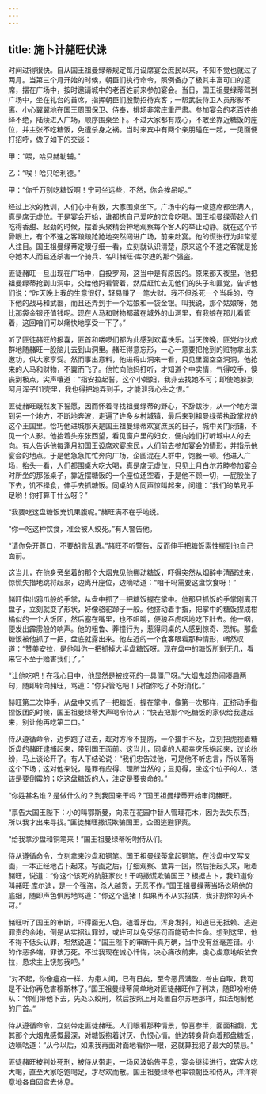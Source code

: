 ```yaml
---
---
---
```

title: 施卜计赭旺伏诛
---




时间过得很快。自从国王祖曼绿蒂规定每月设席宴会庶民以来，不知不觉也就过了两月。当第三个月开始的时候，朝臣们执行命令，照例备办了极其丰富可口的筵席，摆在广场中，按时邀请城中的老百姓前来参加宴会。当日，国王祖曼绿蒂驾到广场中，坐在礼台的首席，指挥朝臣们殷勤招待宾客；一帮武装侍卫人员形影不离、小心翼翼地在国王周围保卫、侍奉，排场非常庄重严肃。参加宴会的老百姓络绎不绝，陆续进入广场，顺序围桌坐下。不过大家都有戒心，不敢坐靠近糖饭的座位，并主张不吃糖饭，免遭杀身之祸。当时来宾中有两个亲朋碰在一起，一见面便打招呼，做了如下的交谈：

甲：“喂，哈只赫勒辅。”

乙：“唉！哈只哈利德。”

甲：“你千万别吃糖饭啊！宁可坐远些，不然，你会挨吊呢。”

经过上次的教训，人们心中有数，大家围桌坐下。广场中的每一桌筵席都坐满人，真是席无虚位。于是宴会开始，谁都拣自己爱吃的饮食吃喝。国王祖曼绿蒂趁人们吃得香甜、起劲的时候，摆着头聚精会神地观察每个客人的举止动静。就在这个节骨眼上，有个不速之客踉踉跄跄地突然闯进广场，前来赴宴。他的慌张行为非常惹人注目。国王祖曼绿蒂定眼仔细一看，立刻就认识清楚，原来这个不速之客就是抢夺她本人而且还杀害一个骑兵、名叫赭旺·库尔迪的那个强盗。

匪徒赭旺一旦出现在广场中，自投罗网，这当中是有原因的。原来那天夜里，他把祖曼绿蒂抢到山洞中，交给他妈看管着，然后赶忙去见他们的头子和匪党，告诉他们说：“昨天晚上我的生意很好，轻易赚了一笔大财。我不但杀死一个当兵的，夺下他的战马和武器，而且还弄到手一个姑娘和一袋金银。叫我说，那个姑娘呀，她比那袋金银还值钱呢。现在人马和财物都藏在城外的山洞里，有我娘在那儿看管着，这回咱们可以痛快地享受一下了。”

听了匪徒赭旺的报喜，匪首和喽啰们都为此感到欢喜快乐。当天傍晚，匪党约伙成群地随赭旺一股脑儿去到山洞里。赭旺得意忘形，一心一意要把抢到的赃物拿出来邀功，供大家享受。然而事出意料，他进得山洞来一看，只见里面空空洞洞，他抢来的人马和财物，不翼而飞了。他忙向他妈打听，才知道个中实情，气得咬手，懊丧到极点，尖声嚷道：“指安拉起誓，这个小娼妇，我非去找她不可；即使她躲到阿月浑子[1]壳里，我也得把她弄到手，才能泄我心头之恨。”

匪徒赭旺既然发下誓愿，因而怀着寻找祖曼绿蒂的野心，不辞跋涉，从一个地方溜到另一个地方，不断地奔波，走遍了许多乡村城镇，最后来到祖曼绿蒂执政掌权的这个王国里。恰巧他进城那天是国王祖曼绿蒂欢宴庶民的日子，城中关门闭铺，不见一个人影。他抬着头东张西望，看见窗户里的妇女，便向她们打听城中人的去向。有人告诉他每逢月初国王设席欢宴庶民，人们前去参加宴会的情形，并指示他宴会的地点。于是他急急忙忙奔向广场，企图混在人群中，饱餐一顿。他进入广场，抬头一看，人们都围桌大吃大喝，真是席无虚位，只见上月白尔苏睦参加宴会时所坐的那张桌子，靠近摆糖饭的一个座位还空着，于是他不顾一切，一屁股坐了下去，饥不择食，伸手去抓糖饭。同桌的人同声惊叫起来，问道：“我们的弟兄手足哟！你打算干什么呀？”

“我要吃这盘糖饭充饥果腹呢。”赭旺满不在乎地说。

“你一吃这种饮食，准会被人绞死。”有人警告他。

“请你免开尊口，不要胡言乱语。”赭旺不听警告，反而伸手把糖饭索性挪到他自己面前。

这当儿，在他身旁坐着的那个大烟鬼见他挪动糖饭，吓得突然从烟醉中清醒过来，惊慌失措地跳将起来，边离开座位，边嘀咕道：“咱干吗需要这盘饮食呀！”

赭旺伸出鸦爪般的手掌，从盘中抓了一把糖饭握在掌中。他那只抓饭的手掌刚离开盘子，立刻就变了形状，好像骆驼蹄子一般。他挤动着手指，把掌中的糖饭捏成柑橘似的一个大饭团，然后塞在嘴里，也不咀嚼，便狼吞虎咽地吃下肚去。他一咽，便发出霹雳般的响声。他的粗鲁、莽撞行为，惹得同桌的人感到惊奇、恐怖。那盘糖饭被他抓了一把，盘底就露出来。他左近的一个食客眼看那种情形，喟然叹道：“赞美安拉，是他叫你一把抓掉大半盘糖饭呀。现在盘中的糖饭所剩无几，看来它不至于贻害我们了。”

“让他吃吧！在我心目中，他显然是被绞死的一具僵尸呀。”大烟鬼趁热闹凑趣两句，随即转向赭旺，骂道：“你只管吃吧！只怕你吃了不好消化。”

赫旺第二次伸手，从盘中又抓了一把糖饭，握在掌中，像第一次那样，正挤动手指捏饭团的时候，国王祖曼绿蒂大声喝令侍从：“快去把那个吃糖饭的家伙给我逮起来，别让他再吃第二口。”

侍从遵循命令，迈步跑了过去，趁对方冷不提防，一个措手不及，立刻把虎视着糖饭盘的赭旺逮捕起来，带到国王面前。这当儿，同桌的人都幸灾乐祸起来，议论纷纷，马上谈论开了。有人下结论说：“我们忠告过他，可是他不听忠言，所以落得这个下场；这对他来说，是罪有应得、理所当然的；显见得，坐这个位子的人，活该是要倒霉的；吃这盘糖饭的人，注定是要丧命的。”

“你姓甚名谁？是做什么的？到我国来干吗？”国王祖曼绿蒂开始审问赭旺。

“禀告大国王陛下：小的叫鄂斯曼，向来在花园中替人管理花木，因为丢失东西，所以我才出来寻找。”匪徒赭旺撒谎欺骗国王，企图逃避罪责。

“给我拿沙盘和铜笔来！”国王祖曼绿蒂吩咐侍从们。

侍从遵循命令，立刻拿来沙盘和铜笔。国王祖曼绿蒂拿起铜笔，在沙盘中又写又画，一本正经地占卜起来。写画之后，仔细观察、盘算一回，然后抬起头来，瞅着赭旺，说道：“你这个该死的肮脏家伙！干吗撒谎欺骗国王？根据占卜，我知道你叫赭旺·库尔迪，是一个强盗，杀人越货，无恶不作。”国王祖曼绿蒂当场说明他的底细，随即声色俱厉地骂道：“你这个瘟猪！如果再不从实招供，我非割你的头不可。”

赭旺听了国王的审断，吓得面无人色，磕着牙齿，浑身发抖，知道已无抵赖、逃避罪责的余地，倒是从实招认罪过，或许可以免受惩罚而能苟全性命。想到这里，他不得不低头认罪，坦然说道：“国王陛下的审断千真万确，当中没有丝毫差错。小的作恶多端，罪该万死。不过我现在诚心忏悔，决心痛改前非，虔心虔意地皈依安拉，恳求主上饶恕我吧。”

“对不起，你像瘟疫一样，为患人间，已有日矣，至今恶贯满盈，咎由自取，我可是不让你再危害穆斯林了。”国王祖曼绿蒂简单地对匪徒赭旺作了判决，随即吩咐侍从：“你们带他下去，先处以绞刑，然后按照上月处置白尔苏睦那样，如法炮制他的尸首。”

侍从遵循命令，立刻带走匪徒赭旺。人们眼看那种情景，惊喜参半，面面相觑，尤其那个大烟鬼感慨最深，对糖饭抱着讨厌、仇恨心情。他边转身背向着那盘糖饭，边嘀咕道：“从今以后，如果我再面对面地看你一眼，这就算我犯了最大的禁忌。”

匪徒赭旺被判处死刑，被侍从带走，一场风波始告平息，宴会继续进行，宾客大吃大喝，直至大家吃饱喝足，才尽欢而散。国王祖曼绿蒂也率领朝臣和侍从，洋洋得意地各自回宫去休息。